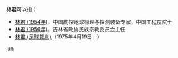'''林君'''可以指：
* [[林君_(1954年)|林君 (1954年)]]，中国勘探地球物理与探测装备专家，中国工程院院士
* [[林君_(1956年)|林君 (1956年)]]，吉林省政协民族宗教委员会主任
* [[林君_(足球裁判)|林君 (足球裁判)]]（1975年4月19日－）

{{disambig}}

[[Category:二字林姓人名消歧义|jun]]